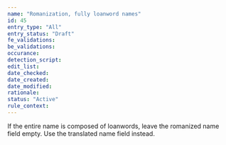 ```yaml
---
name: "Romanization, fully loanword names"
id: 45
entry_type: "All"
entry_status: "Draft"
fe_validations:
be_validations:
occurance:
detection_script:
edit_list:
date_checked:
date_created:
date_modified:
rationale:
status: "Active"
rule_context:
---
```

If the entire name is composed of loanwords, leave the romanized name field empty. Use the translated name field instead.